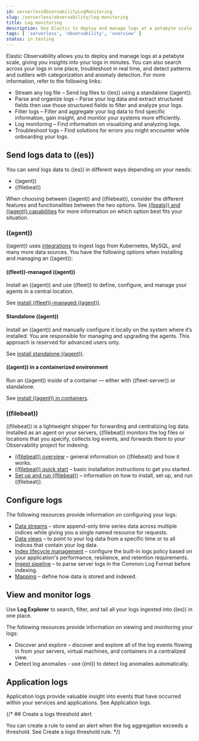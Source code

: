 ```yaml
---
id: serverlessObservabilityLogMonitoring
slug: /serverless/observability/log-monitoring
title: Log monitoring
description: Use Elastic to deploy and manage logs at a petabyte scale, and get insights from your logs in minutes.
tags: [ 'serverless', 'observability', 'overview' ]
status: in testing
---
```



<DocBadge template="technical preview" />
Elastic Observability allows you to deploy and manage logs at a petabyte scale, giving you insights into your logs in minutes. You can also search across your logs in one place, troubleshoot in real time, and detect patterns and outliers with categorization and anomaly detection. For more information, refer to the following links:

- <DocLink id="serverlessObservabilityStreamLogFiles">Stream any log file</DocLink> – Send log files to ((es)) using a standalone ((agent)).
- <DocLink id="serverlessObservabilityParseLogData">Parse and organize logs</DocLink> – Parse your log data and extract structured fields then use those structured fields to filter and analyze your logs.
- <DocLink id="serverlessObservabilityFilterAndAggregateLogs" section="filter-logs">Filter logs</DocLink> – Filter and aggregate your log data to find specific information, gain insight, and monitor your systems more efficiently.
- <DocLink id="serverlessObservabilityDiscoverAndExploreLogs">Log monitoring</DocLink> – Find information on visualizing and analyzing logs.
- <DocLink id="serverlessObservabilityTroubleshootLogs">Troubleshoot logs</DocLink> – Find solutions for errors you might encounter while onboarding your logs.

## Send logs data to ((es))

You can send logs data to ((es)) in different ways depending on your needs:

- ((agent))
- ((filebeat))

When choosing between ((agent)) and ((filebeat)), consider the different features and functionalities between the two options.
See [((beats)) and ((agent)) capabilities](((fleet-guide))/beats-agent-comparison.html) for more information on which option best fits your situation.

### ((agent))

((agent)) uses [integrations](https://www.elastic.co/integrations/data-integrations) to ingest logs from Kubernetes, MySQL, and many more data sources.
You have the following options when installing and managing an ((agent)):

#### ((fleet))-managed ((agent))

Install an ((agent)) and use ((fleet)) to define, configure, and manage your agents in a central location.

See [install ((fleet))-managed ((agent))](((fleet-guide))/install-fleet-managed-elastic-agent.html).

#### Standalone ((agent))

Install an ((agent)) and manually configure it locally on the system where it’s installed.
You are responsible for managing and upgrading the agents.
This approach is reserved for advanced users only.

See [install standalone ((agent))](((fleet-guide))/install-standalone-elastic-agent.html).

#### ((agent)) in a containerized environment

Run an ((agent)) inside of a container &mdash; either with ((fleet-server)) or standalone.

See [install ((agent)) in containers](((fleet-guide))/install-elastic-agents-in-containers.html).

### ((filebeat))

((filebeat)) is a lightweight shipper for forwarding and centralizing log data.
Installed as an agent on your servers, ((filebeat)) monitors the log files or locations that you specify, collects log events, and forwards them to your Observability project for indexing.

- [((filebeat)) overview](((filebeat-ref))/filebeat-overview.html) – general information on ((filebeat)) and how it works.
- [((filebeat)) quick start](((filebeat-ref))/filebeat-installation-configuration.html) – basic installation instructions to get you started.
- [Set up and run ((filebeat))](((filebeat-ref))/setting-up-and-running.html) – information on how to install, set up, and run ((filebeat)).

## Configure logs

The following resources provide information on configuring your logs:

- [Data streams](((ref))/data-streams.html) – store append-only time series data across multiple indices while giving you a single named resource for requests.
- [Data views](((kibana-ref))/data-views.html) – to point to your log data from a specific time or to all indices that contain your log data.
- [Index lifecycle management](((ref))/example-using-index-lifecycle-policy.html) – configure the built-in logs policy based on your application's performance, resilience, and retention requirements.
- [Ingest pipeline](((ref))/common-log-format-example.html) – to parse server logs in the Common Log Format before indexing.
- [Mapping](((ref))/mapping.html) – define how data is stored and indexed.

## View and monitor logs

Use **Log Explorer** to search, filter, and tail all your logs ingested into ((es)) in one place.

The following resources provide information on viewing and monitoring your logs:

- <DocLink id="serverlessObservabilityDiscoverAndExploreLogs">Discover and explore</DocLink> – discover and explore all of the log events flowing in from your servers, virtual machines, and containers in a centralized view.
- <DocLink id="serverlessObservabilityAiopsDetectAnomalies">Detect log anomalies</DocLink> - use ((ml)) to detect log anomalies automatically.

## Application logs

Application logs provide valuable insight into events that have occurred within your services and applications.
See <DocLink id="serverlessObservabilityApmCorrelateLogs">Application logs</DocLink>.

{/* ## Create a logs threshold alert

You can create a rule to send an alert when the log aggregation exceeds a threshold.
See <DocLink id="serverlessObservabilityCreateLogThresholdRule">Create a logs threshold rule</DocLink>. */}

<Feedback slug="/serverless/observability/log-monitoring" />
